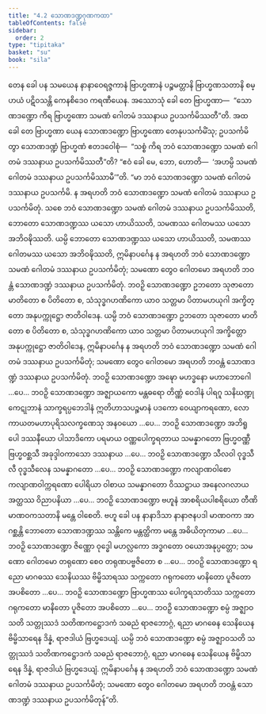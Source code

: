```yaml
---
title: "4.2 သောဏဒဏ္ဍဂုဏကထာ"
tableOfContents: false
sidebar:
  order: 2
type: "tipitaka"
basket: "su"
book: "sila"
---
```



<DynamicBreadcrumb />

<Division number="303" book="sila">

<Paragraph number="429" book="sila">
တေန ခေါ ပန သမယေန နာနာဝေရဇ္ဇကာနံ ဗြာဟ္မဏာနံ ပဉ္စမတ္တာနိ ဗြာဟ္မဏသတာနိ စမ္ပာယံ ပဋိဝသန္တိ ကေနစိဒေဝ ကရဏီယေန. အဿောသုံ ခေါ တေ ဗြာဟ္မဏာ—  “သောဏဒဏ္ဍော ကိရ ဗြာဟ္မဏော သမဏံ ဂေါတမံ ဒဿနာယ ဥပသင်္ကမိဿတီ”တိ. အထ ခေါ တေ ဗြာဟ္မဏာ ယေန သောဏဒဏ္ဍော ဗြာဟ္မဏော တေနုပသင်္ကမိံသု; ဥပသင်္ကမိတွာ သောဏဒဏ္ဍံ ဗြာဟ္မဏံ ဧတဒဝေါစုံ—  “သစ္စံ ကိရ ဘဝံ သောဏဒဏ္ဍော သမဏံ ဂေါတမံ ဒဿနာယ ဥပသင်္ကမိဿတီ”တိ? “ဧဝံ ခေါ မေ, ဘော, ဟောတိ—  ‘အဟမ္ပိ သမဏံ ဂေါတမံ ဒဿနာယ ဥပသင်္ကမိဿာမီ’”တိ.
</Paragraph>

<Paragraph number="430" book="sila">
“မာ ဘဝံ သောဏဒဏ္ဍော သမဏံ ဂေါတမံ ဒဿနာယ ဥပသင်္ကမိ. န အရဟတိ ဘဝံ သောဏဒဏ္ဍော သမဏံ ဂေါတမံ ဒဿနာယ ဥပသင်္ကမိတုံ. သစေ ဘဝံ သောဏဒဏ္ဍော သမဏံ ဂေါတမံ ဒဿနာယ ဥပသင်္ကမိဿတိ, ဘောတော သောဏဒဏ္ဍဿ ယသော ဟာယိဿတိ, သမဏဿ ဂေါတမဿ ယသော အဘိဝဍ္ဎိဿတိ. ယမ္ပိ ဘောတော သောဏဒဏ္ဍဿ ယသော ဟာယိဿတိ, သမဏဿ ဂေါတမဿ ယသော အဘိဝဍ္ဎိဿတိ, ဣမိနာပင်္ဂေန န အရဟတိ ဘဝံ သောဏဒဏ္ဍော သမဏံ ဂေါတမံ ဒဿနာယ ဥပသင်္ကမိတုံ; သမဏော တွေဝ ဂေါတမော အရဟတိ ဘဝန္တံ သောဏဒဏ္ဍံ ဒဿနာယ ဥပသင်္ကမိတုံ.
</Paragraph>

<Paragraph number="431" book="sila">
ဘဝဉှိ သောဏဒဏ္ဍော ဥဘတော သုဇာတော မာတိတော စ ပိတိတော စ, သံသုဒ္ဓဂဟဏိကော ယာဝ သတ္တမာ ပိတာမဟယုဂါ အက္ခိတ္တော အနုပက္ကုဋ္ဌော ဇာတိဝါဒေန. ယမ္ပိ ဘဝံ သောဏဒဏ္ဍော ဥဘတော သုဇာတော မာတိတော စ ပိတိတော စ, သံသုဒ္ဓဂဟဏိကော ယာဝ သတ္တမာ ပိတာမဟယုဂါ အက္ခိတ္တော အနုပက္ကုဋ္ဌော ဇာတိဝါဒေန, ဣမိနာပင်္ဂေန န အရဟတိ ဘဝံ သောဏဒဏ္ဍော သမဏံ ဂေါတမံ ဒဿနာယ ဥပသင်္ကမိတုံ; သမဏော တွေဝ ဂေါတမော အရဟတိ ဘဝန္တံ သောဏဒဏ္ဍံ ဒဿနာယ ဥပသင်္ကမိတုံ.
</Paragraph>

<Paragraph number="432" book="sila">
ဘဝဉှိ သောဏဒဏ္ဍော အဍ္ဎော မဟဒ္ဓနော မဟာဘောဂေါ …ပေ…
</Paragraph>

<Paragraph number="433" book="sila">
ဘဝဉှိ သောဏဒဏ္ဍော အဇ္ဈာယကော မန္တဓရော တိဏ္ဏံ ဝေဒါနံ ပါရဂူ သနိဃဏ္ဍုကေဋုဘာနံ သာက္ခရပ္ပဘေဒါနံ ဣတိဟာသပဉ္စမာနံ ပဒကော ဝေယျာကရဏော, လောကာယတမဟာပုရိသလက္ခဏေသု အနဝယော …ပေ…
</Paragraph>

<Paragraph number="434" book="sila">
ဘဝဉှိ သောဏဒဏ္ဍော အဘိရူပေါ ဒဿနီယော ပါသာဒိကော ပရမာယ ဝဏ္ဏပေါက္ခရတာယ သမန္နာဂတော ဗြဟ္မဝဏ္ဏီ ဗြဟ္မဝစ္ဆသီ အခုဒ္ဒါဝကာသော ဒဿနာယ …ပေ…
</Paragraph>

<Paragraph number="435" book="sila">
ဘဝဉှိ သောဏဒဏ္ဍော သီလဝါ ဝုဒ္ဓသီလီ ဝုဒ္ဓသီလေန သမန္နာဂတော …ပေ…
</Paragraph>

<Paragraph number="436" book="sila">
ဘဝဉှိ သောဏဒဏ္ဍော ကလျာဏဝါစော ကလျာဏဝါက္ကရဏော ပေါရိယာ ဝါစာယ သမန္နာဂတော ဝိဿဋ္ဌာယ အနေလဂလာယ အတ္ထဿ ဝိညာပနိယာ …ပေ…
</Paragraph>

<Paragraph number="437" book="sila">
ဘဝဉှိ သောဏဒဏ္ဍော ဗဟူနံ အာစရိယပါစရိယော တီဏိ မာဏဝကသတာနိ မန္တေ ဝါစေတိ. ဗဟူ ခေါ ပန နာနာဒိသာ နာနာဇနပဒါ မာဏဝကာ အာဂစ္ဆန္တိ ဘောတော သောဏဒဏ္ဍဿ သန္တိကေ မန္တတ္ထိကာ မန္တေ အဓိယိတုကာမာ …ပေ…
</Paragraph>

<Paragraph number="438" book="sila">
ဘဝဉှိ သောဏဒဏ္ဍော ဇိဏ္ဏော ဝုဒ္ဓေါ မဟလ္လကော အဒ္ဓဂတော ဝယောအနုပ္ပတ္တော; သမဏော ဂေါတမော တရုဏော စေဝ တရုဏပဗ္ဗဇိတော စ …ပေ…
</Paragraph>

<Paragraph number="439" book="sila">
ဘဝဉှိ သောဏဒဏ္ဍော ရညော မာဂဓဿ သေနိယဿ ဗိမ္ဗိသာရဿ သက္ကတော ဂရုကတော မာနိတော ပူဇိတော အပစိတော …ပေ…
</Paragraph>

<Paragraph number="440" book="sila">
ဘဝဉှိ သောဏဒဏ္ဍော ဗြာဟ္မဏဿ ပေါက္ခရသာတိဿ သက္ကတော ဂရုကတော မာနိတော ပူဇိတော အပစိတော …ပေ…
</Paragraph>

<Paragraph number="441" book="sila">
ဘဝဉှိ သောဏဒဏ္ဍော စမ္ပံ အဇ္ဈာဝသတိ သတ္တုဿဒံ သတိဏကဋ္ဌောဒကံ သဓညံ ရာဇဘောဂ္ဂံ, ရညာ မာဂဓေန သေနိယေန ဗိမ္ဗိသာရေန ဒိန္နံ, ရာဇဒါယံ ဗြဟ္မဒေယျံ. ယမ္ပိ ဘဝံ သောဏဒဏ္ဍော စမ္ပံ အဇ္ဈာဝသတိ သတ္တုဿဒံ သတိဏကဋ္ဌောဒကံ သဓညံ ရာဇဘောဂ္ဂံ, ရညာ မာဂဓေန သေနိယေန ဗိမ္ဗိသာရေန ဒိန္နံ, ရာဇဒါယံ ဗြဟ္မဒေယျံ. ဣမိနာပင်္ဂေန န အရဟတိ ဘဝံ သောဏဒဏ္ဍော သမဏံ ဂေါတမံ ဒဿနာယ ဥပသင်္ကမိတုံ; သမဏော တွေဝ ဂေါတမော အရဟတိ ဘဝန္တံ သောဏဒဏ္ဍံ ဒဿနာယ ဥပသင်္ကမိတုန်”တိ.
</Paragraph>
</Division>